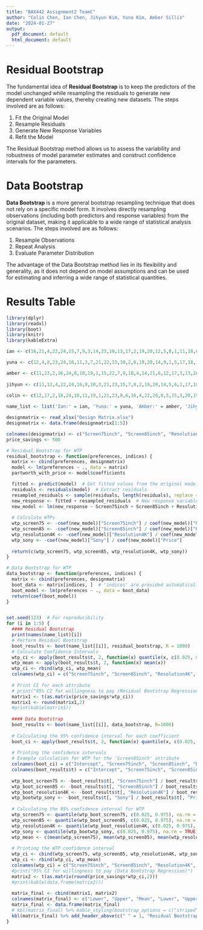```yaml
---
title: "BAX442 Assignment2 TeamC"
author: "Colin Chen, Ian Chen, Jihyun Kim, Yuna Kim, Amber Sillis"
date: "2024-01-27"
output:
  pdf_document: default
  html_document: default
---
```


# Residual Bootstrap  
The fundamental idea of **Residual Bootstrap** is to keep the predictors of the model unchanged while resampling the residuals to generate new dependent variable values, thereby creating new datasets. The steps involved are as follows:  

1. Fit the Original Model
2. Resample Residuals
3. Generate New Response Variables
4. Refit the Model

The Residual Bootstrap method allows us to assess the variability and robustness of model parameter estimates and construct confidence intervals for the parameters.  

# Data Bootstrap  
**Data Bootstrap** is a more general bootstrap resampling technique that does not rely on a specific model form. It involves directly resampling observations (including both predictors and response variables) from the original dataset, making it applicable to a wide range of statistical analysis scenarios. The steps involved are as follows:  

1. Resample Observations
2. Repeat Analysis
3. Evaluate Parameter Distribution 

The advantage of the Data Bootstrap method lies in its flexibility and generality, as it does not depend on model assumptions and can be used for estimating and inferring a wide range of statistical quantities.

# Results Table
```r
library(dplyr)
library(readxl)
library(boot)
library(knitr)
library(kableExtra)

ian <- c(16,21,4,22,24,15,7,9,3,14,23,10,13,17,2,19,20,12,5,8,1,11,18,6)

yuna <- c(12,4,8,23,24,16,11,3,7,21,22,15,10,2,6,19,20,14,9,1,5,17,18,13)

amber <- c(11,23,2,16,24,8,10,19,1,15,22,7,9,18,4,14,21,6,12,17,3,13,20,5)
  
jihyun <- c(11,12,4,22,24,16,9,10,3,21,23,15,7,8,2,19,20,14,5,6,1,17,18,13)
  
colin <- c(12,17,2,18,24,10,11,19,1,21,23,8,6,16,4,22,20,8,5,15,3,20,19,7)

name_list <- list('Ian:' = ian, 'Yuna:' = yuna, 'Amber:' = amber, 'Jihyun:' = jihyun, 'Colin:' = colin)

designmatrix <- read_xlsx("Design Matrix.xlsx")
designmatrix <- data.frame(designmatrix[1:5])

colnames(designmatrix) <- c("Screen75inch", "Screen85inch", "Resolution4K", "Sony", "Price")
price_savings <- 500

# Residual Bootstrap for WTP
residual_bootstrap <- function(preferences, indices) {
  matrix <- cbind(preferences, designmatrix)
  model <- lm(preferences ~ ., data = matrix)
  partworth_with_price <- model$coefficients

  fitted <- predict(model)  # Get fitted values from the original model
  residuals <- residuals(model)  # Extract residuals
  resampled_residuals <- sample(residuals, length(residuals), replace = TRUE)  # Resample residuals
  new_response <- fitted + resampled_residuals  # New response variable
  new_model <- lm(new_response ~ Screen75inch + Screen85inch + Resolution4K + Sony + Price, data=designmatrix)  # Refit model
  
  # Calculate WTPs
  wtp_screen75 <- -coef(new_model)["Screen75inch"] / coef(new_model)["Price"]
  wtp_screen85 <- -coef(new_model)["Screen85inch"] / coef(new_model)["Price"]
  wtp_resolution4K <- -coef(new_model)["Resolution4K"] / coef(new_model)["Price"]
  wtp_sony <- -coef(new_model)["Sony"] / coef(new_model)["Price"]
  
  return(c(wtp_screen75, wtp_screen85, wtp_resolution4K, wtp_sony))
}

# Data Bootstrap for WTP
data_bootstrap <- function(preferences, indices) {
  matrix <- cbind(preferences, designmatrix)
  boot_data <- matrix[indices, ]  # 'indices' are provided automatically by the 'boot' function
  boot_model <- lm(preferences ~ ., data = boot_data)
  return(coef(boot_model))
}


set.seed(123)  # For reproducibility
for (i in 1:5) {
  #### Residual Bootstrap
  print(names(name_list)[i])
  # Perform Residual Bootstrap
  boot_results <- boot(name_list[[i]], residual_bootstrap, R = 1000)
  # Calculate Confidence Intervals
  wtp_ci <- apply(boot_results$t, 2, function(x) quantile(x, c(0.025, 0.975)))
  wtp_mean <- apply(boot_results$t, 2, function(x) mean(x))
  wtp_ci <- rbind(wtp_ci, wtp_mean)
  colnames(wtp_ci) = c("Screen75inch", "Screen85inch", "Resolution4K", "Sony")
  
  # Print CI for each attribute
  # print("95% CI for willingness to pay (Residual Bootstrap Regression)")
  matrix1 <- t(as.matrix(price_savings*wtp_ci))
  matrix1 <- round(matrix1,2)
  #print(kable(matrix1))
  
  #### Data Bootstrap
  boot_results <- boot(name_list[[i]], data_bootstrap, R=1000)
  
  # Calculating the 95% confidence interval for each coefficient
  boot_ci <- apply(boot_results$t, 2, function(x) quantile(x, c(0.025, 0.975), na.rm = TRUE))
  
  # Printing the confidence intervals
  # Example calculation for WTP for the 'Screen85inch' attribute
  colnames(boot_ci) = c("Intercept", "Screen75inch", "Screen85inch", "Resolution4K", "Sony", "Price")
  colnames(boot_results$t) = c("Intercept", "Screen75inch", "Screen85inch", "Resolution4K", "Sony", "Price")
  
  wtp_boot_screen75 <- -boot_results$t[, "Screen75inch"] / boot_results$t[, "Price"]
  wtp_boot_screen85 <- -boot_results$t[, "Screen85inch"] / boot_results$t[, "Price"]
  wtp_boot_resolution4K <- -boot_results$t[, "Resolution4K"] / boot_results$t[, "Price"]
  wtp_bootwtp_sony <- -boot_results$t[, "Sony"] / boot_results$t[, "Price"]
  
  # Calculating the 95% confidence interval for WTP
  wtp_screen75 <- quantile(wtp_boot_screen75, c(0.025, 0.975), na.rm = TRUE)
  wtp_screen85 <- quantile(wtp_boot_screen85, c(0.025, 0.975), na.rm = TRUE)
  wtp_resolution4K <- quantile(wtp_boot_resolution4K, c(0.025, 0.975), na.rm = TRUE)
  wtp_sony <- quantile(wtp_bootwtp_sony, c(0.025, 0.975), na.rm = TRUE)
  wtp_mean <- c(mean(wtp_screen75), mean(wtp_screen85), mean(wtp_resolution4K), mean(wtp_sony))
  
  # Printing the WTP confidence interval
  wtp_ci <- cbind(wtp_screen75, wtp_screen85, wtp_resolution4K, wtp_sony)
  wtp_ci <- rbind(wtp_ci, wtp_mean)
  colnames(wtp_ci) = c("Screen75inch", "Screen85inch", "Resolution4K", "Sony")
  #print("95% CI for willingness to pay (Data Bootstrap Regression)")
  matrix2 <- t(as.matrix(round(price_savings*wtp_ci,2)))
  #print(kable(data.frame(matrix2)))
  
  matrix_final <- cbind(matrix1, matrix2)
  colnames(matrix_final) <- c("Lower", "Upper", "Mean", "Lower", "Upper", "Mean")
  matrix_final <- data.frame(matrix_final)
  # kbl(matrix_final) %>% kable_styling(bootstrap_options = c("striped", "hover")) %>% add_header_above(c(" " = 1, "Residual Bootstrap" = 3, "Data Bootstrap" = 3)) %>% print()
  kbl(matrix_final) %>% add_header_above(c(" " = 1, "Residual Bootstrap" = 3, "Data Bootstrap" = 3)) %>% print()
}



```